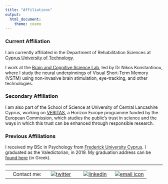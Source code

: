 ```yaml
---
title: "Affiliations"
output:
  html_document:
    theme: cosmo
---
```

 
 
### Current Affiliation
I am currently affiliated in the Department of Rehabilitation Sciences at [Cyprus University of Technology](https://www.cut.ac.cy/?languageId=1).

I work at the [Brain and Cognitive Science Lab](https://www.nkonstantinou.com/authors/phivos-phylactou/), led by Dr Nikos Konstantinou, where I study the neural underpinnings of Visual Short-Term Memory (VSTM) using non-invasive brain stimulation, eye-tracking, and other technologies.
 
 
### Secondary Affiliation
I am also part of the School of Science at University of Central Lancashire Cyprus, working on [VERITAS](https://www.uclancyprus.ac.cy/enarktiria-synantisi-toy-neoy-ereyni/), a Horizon Europe programme funded by the European Commission, which studies the public’s trust in science and the ways in which this trust can be enhanced through responsible research.
 
 
### Previous Affiliations
I received my BSc in Psychology from [Frederick University Cyprus](https://frederick.ac.cy). I graduated as the Valedictorian, in 2019. My graduation address can be [found here](https://www.youtube.com/watch?v=TCqeY3iD7RA) (in Greek). 

---

|         |        |        |        |
|--------:|:------:|:------:|:------:| 
|Contact me:|[![twitter](/files/twitterLogo.png)](https://twitter.com/phivph)|[![linkedin](/files/linkedInLogo.png)](https://www.linkedin.com/in/phivos-phylactou-137113176/)|[![email icon](/files/emailLogo.png)](mailto:pp.phylactou@edu.cut.ac.cy)|